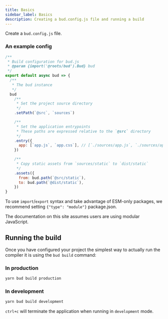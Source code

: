 ```yaml
---
title: Basics
sidebar_label: Basics
description: Creating a bud.config.js file and running a build
---
```


Create a `bud.config.js` file.

### An example config

```js title='bud.config.js'
/**
 * Build configuration for bud.js
 * @param {import('@roots/bud').Bud} bud
 */
export default async bud => {
  /**
   * The bud instance
   */
  bud
    /**
     * Set the project source directory
     */
    .setPath(`@src`, `sources`)

    /**
     * Set the application entrypoints
     * These paths are expressed relative to the `@src` directory
     */
    .entry({
      app: [`app.js`, `app.css`], // [`./sources/app.js`, `./sources/app.css`]
    })

    /**
     * Copy static assets from `sources/static` to `dist/static`
     */
    .assets({
      from: bud.path(`@src/static`),
      to: bud.path(`@dist/static`),
    })
}
```

To use `import`/`export` syntax and take advantage of ESM-only packages, we recommend setting `{"type": "module"}` package.json.

The documentation on this site assumes users are using modular JavaScript.

## Running the build

Once you have configured your project the simplest way to actually run the compiler it is using the `bud build` command:

### In production

```bash npm2yarn
yarn bud build production
```

### In development

```bash npm2yarn
yarn bud build development
```

`ctrl+c` will terminate the application when running in `development` mode.
